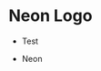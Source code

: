 
# Neon Logo

- Test

<NeonLogo
    title={this.props.title}
    sub={this.props.sub}
/>

- Neon

<NeonLogo
    width="6rem"
    title="Sudo"
    titleFontSize="2rem"
    sub="Neon"
    subFontSize="2rem"
/>
